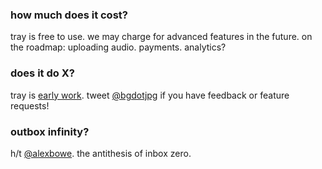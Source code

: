 ### how much does it cost?

tray is free to use. we may charge for advanced features in the future. on the roadmap: uploading audio. payments. analytics?

### does it do X?

tray is [early work](http://paulgraham.com/early.html). tweet [@bgdotjpg](https://twitter.com/bgdotjpg) if you have feedback or feature requests!

### outbox infinity?

h/t [@alexbowe](https://twitter.com/alexbowe?s=21). the antithesis of inbox zero.

